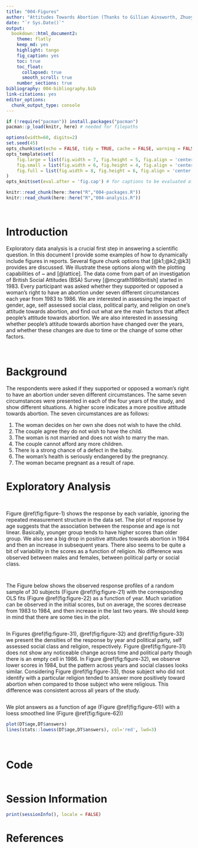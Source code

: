 ```yaml
---
title: "004-Figures"
author: "Attitudes Towards Abortion (Thanks to Gillian Ainsworth, Zhuoyu Wang and Yishu Wang for providing this example)"
date: "`r Sys.Date()`"
output:
  bookdown::html_document2:
    theme: flatly
    keep_md: yes
    highlight: tango
    fig_caption: yes
    toc: true
    toc_float:
      collapsed: true
      smooth_scroll: true
    number_sections: true
bibliography: 004-bibliography.bib
link-citations: yes
editor_options: 
  chunk_output_type: console
---
```


```r
if (!require("pacman")) install.packages("pacman")
pacman::p_load(knitr, here) # needed for filepaths

options(width=60, digits=2)
set.seed(45)
opts_chunk$set(echo = FALSE, tidy = TRUE, cache = FALSE, warning = FALSE, message = FALSE)
opts_template$set(
    fig.large = list(fig.width = 7, fig.height = 5, fig.align = 'center', fig.pos = 'H'),
    fig.small = list(fig.width = 6, fig.height = 4, fig.align = 'center', fig.pos = 'H'),
    fig.full = list(fig.width = 8, fig.height = 6, fig.align = 'center', fig.pos = 'H')
)
opts_knit$set(eval.after = 'fig.cap') # for captions to be evaluated after R objects are available 

knitr::read_chunk(here::here("R","004-packages.R"))
knitr::read_chunk(here::here("R","004-analysis.R"))
```


```r
```


```r
```


# Introduction

Exploratory data analysis is a crucial first step in answering a scientific question. In this document I provide some examples of how to dynamically include figures in reports. Several figure chunk options that \texttt{knitr} [@k1;@k2;@k3] provides are discussed. We illustrate these options along with the plotting capabilities of \texttt{ggplot2}~\citep{ggplot2} and \texttt{lattice} [@lattice]. The data come from part of an investigation of British Social Attitudes (BSA) Survey [@mcgrath1986british] started in 1983. Every participant was asked whether they supported or opposed a woman's right to have an abortion under seven different circumstances each year from 1983 to 1986. We are interested in assessing the impact of gender, age, self assessed social class, political party, and religion on one's attitude towards abortion, and find out what are the main factors that affect people's attitude towards abortion.  We are also interested in assessing whether people's attitude towards abortion have changed over the years, and whether these changes are due to time or the change of some other factors.  

<br>


# Background

The respondents were asked if they supported or opposed a woman's right to have an abortion under seven different circumstances.   The same seven circumstances were presented in each of the four years of the study, and show different situations. A higher score indicates a more positive attitude towards abortion. The seven circumstances are as follows:  

1. The woman decides on her own she does not wish to have the child.  
2. The couple agree they do not wish to have the child.  
3. The woman is not married and does not wish to marry the man.  
4. The couple cannot afford any more children.  
5. There is a strong chance of a defect in the baby.  
6. The woman's health is seriously endangered by the pregnancy.  
7. The woman became pregnant as a result of rape.  




# Exploratory Analysis

```r
```

```r
```


Figure \@ref(fig:figure-1) shows the response by each variable, ignoring the repeated measurement structure in the data set.  The plot of response by age suggests that the association between the response and age is not linear.  Basically, younger group tends to have higher scores than older group.  We also see a big drop in positive attitudes towards abortion in 1984 and then an increase in subsequent years.  There also seems to be quite a bit of variability in the scores as a function of religion.  No difference was observed between males and females, between political party or social class.

```r
```

```r
```


The Figure below shows the observed response profiles of a random sample of 30 subjects (Figure \@ref(fig:figure-21) with the corresponding OLS fits (Figure \@ref(fig:figure-22) as a function of year.  Much variation can be observed in the initial scores, but on average, the scores decrease from 1983 to 1984, and then increase in the last two years.   We should keep in mind that there are some ties in the plot.

```r
```

In Figures \@ref(fig:figure-31), \@ref(fig:figure-32) and \@ref(fig:figure-33) we present the densities of the response by year and political party, self assessed social class and religion, respectively.  Figure \@ref(fig:figure-31) does not show any noticeable change across time and political party though there is an empty cell in 1986.  In Figure \@ref(fig:figure-32), we observe lower scores in 1984, but the pattern across years and social classes looks similar.  Considering Figure \@ref(fig:figure-33), those subject who did not identify with a particular religion tended to answer more positively toward abortion when compared to those subject who were religious. This difference was consistent across all years of the study. 

```r
```


We plot answers as a function of age (Figure \@ref(fig:figure-61)) with a loess smoothed line (Figure \@ref(fig:figure-62)) 

```r
plot(DT$age,DT$answers)
lines(stats::lowess(DT$age,DT$answers), col='red', lwd=3)
```



<br>



# Code {-}

```r
```

# Session Information

```r
print(sessionInfo(), locale = FALSE)
```


# References

